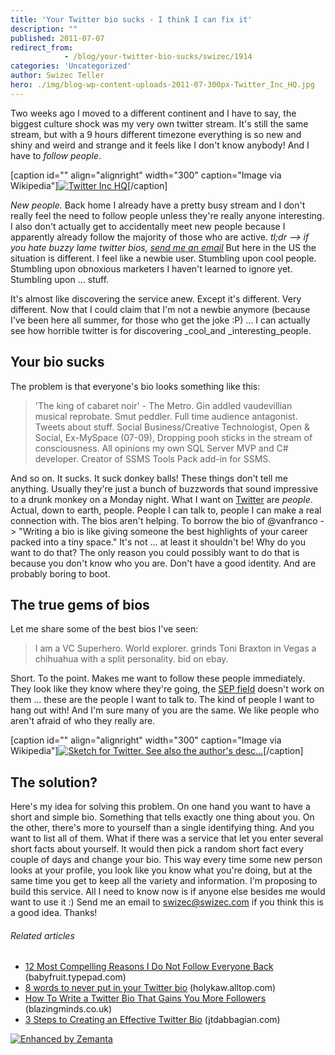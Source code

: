 ```yaml
---
title: 'Your Twitter bio sucks - I think I can fix it'
description: ""
published: 2011-07-07
redirect_from: 
            - /blog/your-twitter-bio-sucks/swizec/1914
categories: 'Uncategorized'
author: Swizec Teller
hero: ./img/blog-wp-content-uploads-2011-07-300px-Twitter_Inc_HQ.jpg
---
```

Two weeks ago I moved to a different continent and I have to say, the biggest culture shock was my very own twitter stream. It's still the same stream, but with a 9 hours different timezone everything is so new and shiny and weird and strange and it feels like I don't know anybody! And I have to _follow people_.

\[caption id="" align="alignright" width="300" caption="Image via Wikipedia"][![Twitter Inc HQ](./img/blog-wp-content-uploads-2011-07-300px-Twitter_Inc_HQ.jpg "Twitter Inc HQ")](http://commons.wikipedia.org/wiki/File:Twitter_Inc_HQ.jpg)\[/caption]

_New people._ Back home I already have a pretty busy stream and I don't really feel the need to follow people unless they're really anyone interesting. I also don't actually get to accidentally meet new people because I apparently already follow the majority of those who are active. _tl;dr --> if you hate buzzy lame twitter bios, [send me an email](<mailto:swizec@swizec.com?subject=long bios suck!>)_ But here in the US the situation is different. I feel like a newbie user. Stumbling upon cool people. Stumbling upon obnoxious marketers I haven't learned to ignore yet. Stumbling upon ... stuff.

<!--more-->

It's almost like discovering the service anew. Except it's different. Very different. Now that I could claim that I'm not a newbie anymore (because I've been here all summer, for those who get the joke :P) ... I can actually see how horrible twitter is for discovering _cool_and _interesting_people.

## Your bio sucks

The problem is that everyone's bio looks something like this:

> 'The king of cabaret noir' - The Metro. Gin addled vaudevillian musical reprobate. Smut peddler. Full time audience antagonist. Tweets about stuff. Social Business/Creative Technologist, Open & Social, Ex-MySpace (07-09), Dropping pooh sticks in the stream of consciousness. All opinions my own SQL Server MVP and C# developer. Creator of SSMS Tools Pack add-in for SSMS.

And so on. It sucks. It suck donkey balls! These things don't tell me anything. Usually they're just a bunch of buzzwords that sound impressive to a drunk monkey on a Monday night. What I want on [Twitter](http://twitter.com "Twitter") are _people_. Actual, down to earth, people. People I can talk to, people I can make a real connection with. The bios aren't helping. To borrow the bio of @vanfranco -> "Writing a bio is like giving someone the best highlights of your career packed into a tiny space." It's not ... at least it shouldn't be! Why do you want to do that? The only reason you could possibly want to do that is because you don't know who you are. Don't have a good identity. And are probably boring to boot.

## The true gems of bios

Let me share some of the best bios I've seen:

> I am a VC Superhero. World explorer. grinds Toni Braxton in Vegas a chihuahua with a split personality. bid on ebay.

Short. To the point. Makes me want to follow these people immediately. They look like they know where they're going, the [SEP field](http://en.wikipedia.org/wiki/Somebody_Else%27s_Problem "Somebody Else's Problem") doesn't work on them ... these are the people I want to talk to. The kind of people I want to hang out with! And I'm sure many of you are the same. We like people who aren't afraid of who they really are.

\[caption id="" align="alignright" width="300" caption="Image via Wikipedia"][![Sketch for Twitter. See also the author's desc...](./img/blog-wp-content-uploads-2011-07-300px-Twttr_sketch-Dorsey-2006.jpg "Sketch for Twitter. See also the author's desc...")](http://commons.wikipedia.org/wiki/File:Twttr_sketch-Dorsey-2006.jpg)\[/caption]

## The solution?

Here's my idea for solving this problem. On one hand you want to have a short and simple bio. Something that tells exactly one thing about you. On the other, there's more to yourself than a single identifying thing. And you want to list all of them. What if there was a service that let you enter several short facts about yourself. It would then pick a random short fact every couple of days and change your bio. This way every time some new person looks at your profile, you look like you know what you're doing, but at the same time you get to keep all the variety and information. I'm proposing to build this service. All I need to know now is if anyone else besides me would want to use it :) Send me an email to [swizec@swizec.com](<mailto:swizec@swizec.com?subject=long bios suck!>) if you think this is a good idea. Thanks!

###### Related articles

- [12 Most Compelling Reasons I Do Not Follow Everyone Back](http://babyfruit.typepad.com/mediagirl/2011/07/12-most-compelling-reasons-i-do-not-follow-everyone-back.html) (babyfruit.typepad.com)
- [8 words to never put in your Twitter bio](http://holykaw.alltop.com/8-words-to-never-put-in-your-twitter-bio) (holykaw.alltop.com)
- [How To Write a Twitter Bio That Gains You More Followers](http://blazingminds.co.uk/write-twitter-bio-gains-followers/) (blazingminds.co.uk)
- [3 Steps to Creating an Effective Twitter Bio](http://jtdabbagian.com/2011/05/3-steps-to-creating-an-effective-twitter-bio/) (jtdabbagian.com)

[![Enhanced by Zemanta](http://img.zemanta.com/zemified_e.png?x-id=54bca522-1101-4c1a-8d21-245d006ac73c)](http://www.zemanta.com/ "Enhanced by Zemanta")